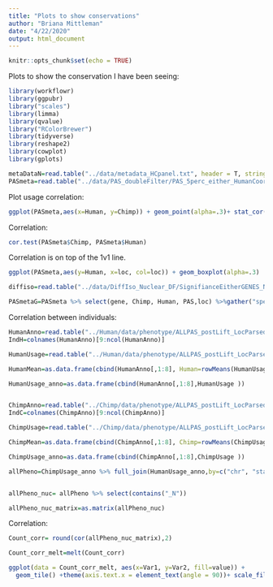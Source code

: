 ```yaml
---
title: "Plots to show conservations"
author: "Briana Mittleman"
date: "4/22/2020"
output: html_document
---
```


```r
knitr::opts_chunk$set(echo = TRUE)
```

Plots to show the conservation I have been seeing:  

```r
library(workflowr)
library(ggpubr)
library("scales")
library(limma)
library(qvalue)
library("RColorBrewer")
library(tidyverse)
library(reshape2)
library(cowplot)
library(gplots)
```

```r
metaDataN=read.table("../data/metadata_HCpanel.txt", header = T, stringsAsFactors = F) %>% filter(Fraction=="Nuclear")
PASmeta=read.table("../data/PAS_doubleFilter/PAS_5perc_either_HumanCoord_BothUsage_meta_doubleFilter.txt", header = T,stringsAsFactors = F)
```


Plot usage correlation: 


```r
ggplot(PASmeta,aes(x=Human, y=Chimp)) + geom_point(alpha=.3)+ stat_cor(col="blue", label.x = .15, label.y=.9) + geom_smooth(method="lm") + labs(title="Usage correlation for All PAS") + geom_abline(intercept = 0, slope =1, col="red")
```

Correlation:  

```r
cor.test(PASmeta$Chimp, PASmeta$Human)
```


Correlation is on top of the 1v1 line.

```r


ggplot(PASmeta,aes(y=Human, x=loc, col=loc)) + geom_boxplot(alpha=.3)  +scale_color_brewer(palette = "Dark2")
```

```r
diffiso=read.table("../data/DiffIso_Nuclear_DF/SignifianceEitherGENES_Nuclear.txt", header = T)

PASmetaG=PASmeta %>% select(gene, Chimp, Human, PAS,loc) %>%gather("species","usage", -PAS, -gene, -loc) 


```



Correlation between individuals:  

```r
HumanAnno=read.table("../Human/data/phenotype/ALLPAS_postLift_LocParsed_Human_Pheno.txt", header = T, stringsAsFactors = F) %>% tidyr::separate(chrom, sep = ":", into = c("chr", "start", "end", "id")) %>% tidyr::separate(id, sep="_", into=c("gene", "strand", "peak"))  %>% separate(peak,into=c("loc", "disc","PAS"), sep="-")
IndH=colnames(HumanAnno)[9:ncol(HumanAnno)]

HumanUsage=read.table("../Human/data/phenotype/ALLPAS_postLift_LocParsed_Human_Pheno_countOnlyNumeric.txt", col.names = IndH)

HumanMean=as.data.frame(cbind(HumanAnno[,1:8], Human=rowMeans(HumanUsage)))

HumanUsage_anno=as.data.frame(cbind(HumanAnno[,1:8],HumanUsage ))


ChimpAnno=read.table("../Chimp/data/phenotype/ALLPAS_postLift_LocParsed_Chimp_Pheno.txt", header = T, stringsAsFactors = F) %>% tidyr::separate(chrom, sep = ":", into = c("chr", "start", "end", "id")) %>% tidyr::separate(id, sep="_", into=c("gene", "strand", "peak"))  %>% separate(peak,into=c("loc", "disc","PAS"), sep="-")
IndC=colnames(ChimpAnno)[9:ncol(ChimpAnno)]

ChimpUsage=read.table("../Chimp/data/phenotype/ALLPAS_postLift_LocParsed_Chimp_Pheno_countOnlyNumeric.txt", col.names = IndC)

ChimpMean=as.data.frame(cbind(ChimpAnno[,1:8], Chimp=rowMeans(ChimpUsage)))

ChimpUsage_anno=as.data.frame(cbind(ChimpAnno[,1:8],ChimpUsage ))

allPheno=ChimpUsage_anno %>% full_join(HumanUsage_anno,by=c("chr", "start", "end", "gene","strand","loc", "disc", "PAS")) %>% filter(PAS %in% PASmeta$PAS) %>% dplyr::select(-chr, -start,-end, -gene,-strand,-loc,-disc, -PAS)


allPheno_nuc= allPheno %>% select(contains("_N"))

allPheno_nuc_matrix=as.matrix(allPheno_nuc)
```
Correlation: 

```r
Count_corr= round(cor(allPheno_nuc_matrix),2)

Count_corr_melt=melt(Count_corr)

ggplot(data = Count_corr_melt, aes(x=Var1, y=Var2, fill=value)) + 
  geom_tile() +theme(axis.text.x = element_text(angle = 90))+ scale_fill_distiller(palette = "PuRd", direction=1)
```






